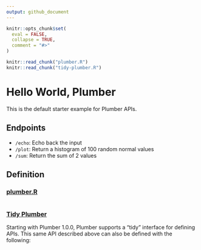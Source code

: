 ```yaml
---
output: github_document
---
```


<!-- README.md is generated from README.Rmd. Please edit that file -->

```r
knitr::opts_chunk$set(
  eval = FALSE,
  collapse = TRUE,
  comment = "#>"
)

knitr::read_chunk("plumber.R")
knitr::read_chunk("tidy-plumber.R")
```

# Hello World, Plumber

This is the default starter example for Plumber APIs.

## Endpoints

-   `/echo`: Echo back the input
-   `/plot`: Return a histogram of 100 random normal values
-   `/sum`: Return the sum of 2 values

## Definition

### [plumber.R](plumber.R)

```r
```

### [Tidy Plumber](tidy-plumber.R)

Starting with Plumber 1.0.0, Plumber supports a "tidy" interface for defining APIs. This same API described above can also be defined with the following:
```r
```
